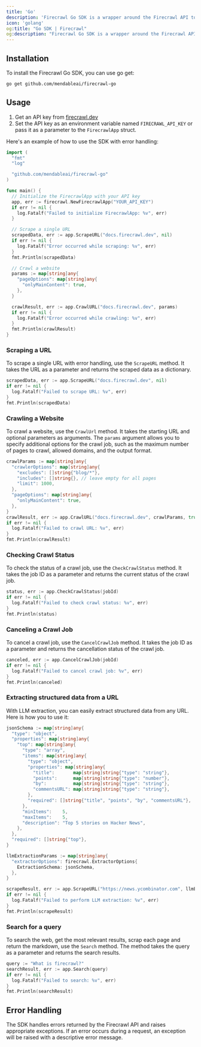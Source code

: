 ```yaml
---
title: 'Go'
description: 'Firecrawl Go SDK is a wrapper around the Firecrawl API to help you easily turn websites into markdown.'
icon: 'golang'
og:title: "Go SDK | Firecrawl"
og:description: "Firecrawl Go SDK is a wrapper around the Firecrawl API to help you easily turn websites into markdown."
---
```


## Installation

To install the Firecrawl Go SDK, you can use go get:

```bash
go get github.com/mendableai/firecrawl-go
```

## Usage

1. Get an API key from [firecrawl.dev](https://firecrawl.dev)
2. Set the API key as an environment variable named `FIRECRAWL_API_KEY` or pass it as a parameter to the `FirecrawlApp` struct.


Here's an example of how to use the SDK with error handling:

```go
import (
  "fmt"
  "log"

  "github.com/mendableai/firecrawl-go"
)

func main() {
  // Initialize the FirecrawlApp with your API key
  app, err := firecrawl.NewFirecrawlApp("YOUR_API_KEY")
  if err != nil {
    log.Fatalf("Failed to initialize FirecrawlApp: %v", err)
  }

  // Scrape a single URL
  scrapedData, err := app.ScrapeURL("docs.firecrawl.dev", nil)
  if err != nil {
    log.Fatalf("Error occurred while scraping: %v", err)
  }
  fmt.Println(scrapedData)

  // Crawl a website
  params := map[string]any{
    "pageOptions": map[string]any{
      "onlyMainContent": true,
    },
  }

  crawlResult, err := app.CrawlURL("docs.firecrawl.dev", params)
  if err != nil {
    log.Fatalf("Error occurred while crawling: %v", err)
  }
  fmt.Println(crawlResult)
}
```


### Scraping a URL

To scrape a single URL with error handling, use the `ScrapeURL` method. It takes the URL as a parameter and returns the scraped data as a dictionary.

```go
scrapedData, err := app.ScrapeURL("docs.firecrawl.dev", nil)
if err != nil {
  log.Fatalf("Failed to scrape URL: %v", err)
}
fmt.Println(scrapedData)
```


### Crawling a Website

To crawl a website, use the `CrawlUrl` method. It takes the starting URL and optional parameters as arguments. The `params` argument allows you to specify additional options for the crawl job, such as the maximum number of pages to crawl, allowed domains, and the output format.

```go
crawlParams := map[string]any{
  "crawlerOptions": map[string]any{
    "excludes": []string{"blog/*"},
    "includes": []string{}, // leave empty for all pages
    "limit": 1000,
  },
  "pageOptions": map[string]any{
    "onlyMainContent": true,
  },
}
crawlResult, err := app.CrawlURL("docs.firecrawl.dev", crawlParams, true, 2, idempotencyKey)
if err != nil {
  log.Fatalf("Failed to crawl URL: %v", err)
}
fmt.Println(crawlResult)
```


### Checking Crawl Status

To check the status of a crawl job, use the `CheckCrawlStatus` method. It takes the job ID as a parameter and returns the current status of the crawl job.

```go
status, err := app.CheckCrawlStatus(jobId)
if err != nil {
  log.Fatalf("Failed to check crawl status: %v", err)
}
fmt.Println(status)
```


### Canceling a Crawl Job

To cancel a crawl job, use the `CancelCrawlJob` method. It takes the job ID as a parameter and returns the cancellation status of the crawl job.

```go
canceled, err := app.CancelCrawlJob(jobId)
if err != nil {
  log.Fatalf("Failed to cancel crawl job: %v", err)
}
fmt.Println(canceled)
```


### Extracting structured data from a URL

With LLM extraction, you can easily extract structured data from any URL. Here is how you to use it:

```go
jsonSchema := map[string]any{
  "type": "object",
  "properties": map[string]any{
    "top": map[string]any{
      "type": "array",
      "items": map[string]any{
        "type": "object",
        "properties": map[string]any{
          "title":       map[string]string{"type": "string"},
          "points":      map[string]string{"type": "number"},
          "by":          map[string]string{"type": "string"},
          "commentsURL": map[string]string{"type": "string"},
        },
        "required": []string{"title", "points", "by", "commentsURL"},
      },
      "minItems":    5,
      "maxItems":    5,
      "description": "Top 5 stories on Hacker News",
    },
  },
  "required": []string{"top"},
}

llmExtractionParams := map[string]any{
  "extractorOptions": firecrawl.ExtractorOptions{
    ExtractionSchema: jsonSchema,
  },
}

scrapeResult, err := app.ScrapeURL("https://news.ycombinator.com", llmExtractionParams)
if err != nil {
  log.Fatalf("Failed to perform LLM extraction: %v", err)
}
fmt.Println(scrapeResult)
```


### Search for a query

To search the web, get the most relevant results, scrap each page and return the markdown, use the `Search` method. The method takes the query as a parameter and returns the search results.

```go
query := "What is firecrawl?"
searchResult, err := app.Search(query)
if err != nil {
  log.Fatalf("Failed to search: %v", err)
}
fmt.Println(searchResult)
```


## Error Handling

The SDK handles errors returned by the Firecrawl API and raises appropriate exceptions. If an error occurs during a request, an exception will be raised with a descriptive error message.